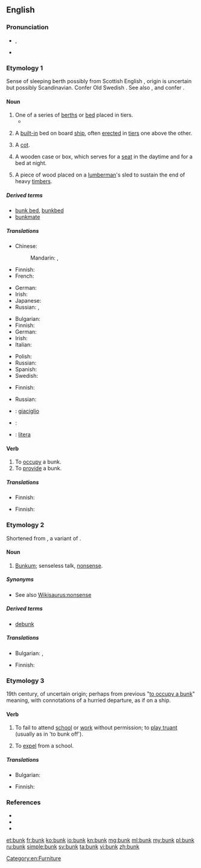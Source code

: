 ==English==
{{wikipedia}}

===Pronunciation===
* {{enPR|bŭngk}}, {{IPA|/bʌŋk/}}
* {{rhymes|ʌŋk}}

===Etymology 1===
Sense of sleeping berth possibly from Scottish English {{term|bunker||seat, bench|lang=en}}, origin is uncertain but possibly Scandinavian.
Confer Old Swedish {{term|bunke||boards used to protect the cargo of a ship|lang=gmq-osw}}.
See also {{term|boarding|lang=en}}, {{term|flooring|lang=en}} and confer {{term|bunch|lang=en}}.

====Noun====
{{en-noun}}

# One of a series of [[berth]]s or [[bed]] placed in tiers.
#* {{quote-book|year=1913|author=[[w:Robert Barr (writer)|Robert Barr]]
|title=Lord Stranleigh Abroad
|chapter=6|url=http://openlibrary.org/works/OL1796924W
|passage=The men resided in a huge bunk house, which consisted of one room only, with a shack outside where the cooking was done. In the large room were a dozen '''bunks''' ; half of them in a very dishevelled state, […]}}
# {{context|nautical|lang=en}} A [[built-in]] bed on board [[ship]], often [[erected]] in [[tier]]s one above the other.
# {{context|military|lang=en}} A [[cot]].
# {{context|US|lang=en}} A wooden case or box, which serves for a [[seat]] in the daytime and for a bed at night.
# {{context|US|dialect|lang=en}} A piece of wood placed on a [[lumberman]]'s sled to sustain the end of heavy [[timber]]s.

=====Derived terms=====
* [[bunk bed]], [[bunkbed]]
* [[bunkmate]]

=====Translations=====
{{trans-top|one of a series of berth in tiers}}
* Chinese:
*: Mandarin: {{t+|cmn|舖位|sc=Hani}}, {{t+|cmn|铺位|tr=pùwèi|sc=Hani}}
* Finnish: {{t+|fi|punkka}}
* French: {{t+|fr|couchette|f}}
{{trans-mid}}
* German: {{t+|de|Koje|f}}
* Irish: {{t|ga|bunc|m}}
* Japanese: {{t|ja|寝台|tr=しんだい, shindai}}
* Russian: {{t+|ru|койка|f|tr=kójka}}, {{t+|ru|по́лка|f|sc=Cyrl}}
{{trans-bottom}}

{{trans-top|(nautical) built-in bed on board ship}}
* Bulgarian: {{t|bg|койка|f|tr=kójka}}
* Finnish: {{t+|fi|punkka}}
* German: {{t+|de|Koje|f}}
* Irish: {{t|ga|bunc|m}}
* Italian: {{t|it|cuccetta|f}}
{{trans-mid}}
* Polish: {{t+|pl|koja|f}}
* Russian: {{t+|ru|койка|f|tr=kójka}}
* Spanish: {{t+|es|camarote|m}}
* Swedish: {{t|sv|koj|c}}
{{trans-bottom}}

{{trans-top|(military) cot}}
* Finnish: {{t+|fi|punkka}}
{{trans-mid}}
* Russian: {{t+|ru|койка|f|tr=kójka}}
{{trans-bottom}}

{{checktrans-top}}
* {{ttbc|it}}: [[giaciglio]] {{g|m}}
* {{ttbc|roa-jer}}: {{t|roa-jer|liet d'pathai|m}}
{{trans-mid}}
* {{ttbc|es}}: [[litera]] {{g|f}}
{{trans-bottom}}

====Verb====
{{en-verb}}

# To [[occupy]] a bunk.
# To [[provide]] a bunk.

=====Translations=====
{{trans-top|to occupy a bunk}}
* Finnish: {{t|fi|bunkata}}
{{trans-mid}}
{{trans-bottom}}

{{trans-top|to provide a bunk}}
* Finnish: {{t+|fi|majoittaa}}
{{trans-mid}}
{{trans-bottom}}

===Etymology 2===
Shortened from {{term|bunkum|lang=en}}, a variant of {{term|buncombe|lang=en}}.

====Noun====
{{en-noun|-}}

# {{context|slang|lang=en}} [[bunkum|Bunkum]]; senseless talk, [[nonsense]].

=====Synonyms=====
* See also [[Wikisaurus:nonsense]]

=====Derived terms=====
* [[debunk]]

=====Translations=====
{{trans-top|nonsense}}
* Bulgarian: {{t+|bg|глупости|p}},  {{t+|bg|дрънканици|p}}
{{trans-mid}}
* Finnish: {{t|fi|soopa}}
{{trans-bottom}}

===Etymology 3===
19th century, of uncertain origin; perhaps from previous "[[bunk#Etymology 1|to occupy a bunk]]" meaning, with connotations of a hurried departure, as if on a ship.

====Verb====
{{en-verb}}

# {{context|British|lang=en}} To fail to attend [[school]] or [[work]] without permission; to [[play truant]] (usually as in 'to bunk off').
# {{context|obsolete|lang=en}} To [[expel]] from a school.

=====Translations=====
{{trans-top|to fail to attend school without permission}}
* Bulgarian: {{t|bg|бягам от училище}}
{{trans-mid}}
* Finnish: {{t+|fi|lintsata}}
{{trans-bottom}}

===References===
* {{R:Online Etymology Dictionary}}
* {{R:Websters}}
* {{R:Webster 1913}}

[[Category:en:Furniture]]

[[et:bunk]]
[[fr:bunk]]
[[ko:bunk]]
[[io:bunk]]
[[kn:bunk]]
[[mg:bunk]]
[[ml:bunk]]
[[my:bunk]]
[[pl:bunk]]
[[ru:bunk]]
[[simple:bunk]]
[[sv:bunk]]
[[ta:bunk]]
[[vi:bunk]]
[[zh:bunk]]